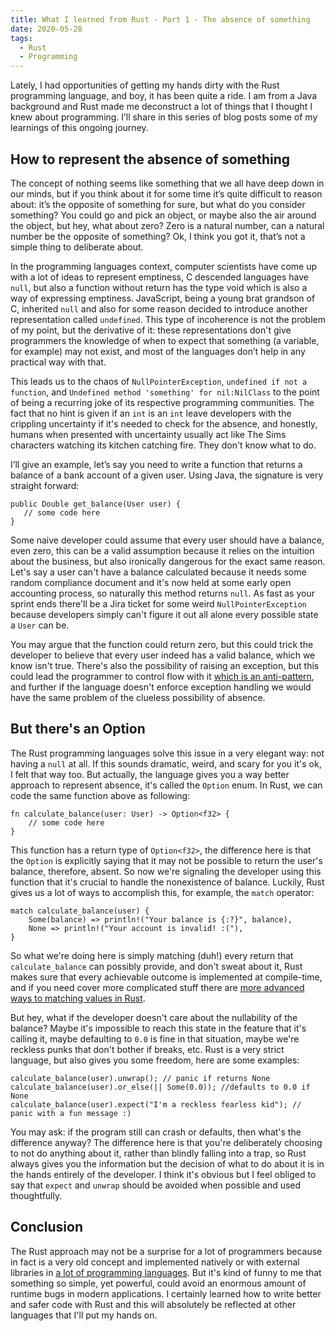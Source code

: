 ```yaml
---
title: What I learned from Rust - Part 1 - The absence of something
date: 2020-05-28
tags:
  - Rust
  - Programming
---
```



Lately, I had opportunities of getting my hands dirty with the Rust programming language, and boy, it has been quite a ride. I am from a Java background and Rust made me deconstruct a lot of things that I thought I knew about programming. I’ll share in this series of blog posts some of my learnings of this ongoing journey.

## How to represent the absence of something

The concept of nothing seems like something that we all have deep down in our minds, but if you think about it for some time it’s quite difficult to reason about: it’s the opposite of something for sure, but what do you consider something? You could go and pick an object, or maybe also the air around the object, but hey, what about zero? Zero is a natural number, can a natural number be the opposite of something? Ok, I think you got it, that’s not a simple thing to deliberate about.

In the programming languages context, computer scientists have come up with a lot of ideas to represent emptiness, C descended languages have `null`, but also a function without return has the type void which is also a way of expressing emptiness. JavaScript, being a young brat grandson of C, inherited `null` and also for some reason decided to introduce another representation called `undefined`. This type of incoherence is not the problem of my point, but the derivative of it: these representations don't give programmers the knowledge of when to expect that something (a variable, for example) may not exist, and most of the languages don’t help in any practical way with that.

This leads us to the chaos of `NullPointerException`, `undefined if not a function`, and `Undefined method 'something' for nil:NilClass` to the point of being a recurring joke of its respective programming communities. The fact that no hint is given if an `int` is an `int` leave developers with the crippling uncertainty if it's needed to check for the absence, and honestly, humans when presented with uncertainty usually act like The Sims characters watching its kitchen catching fire. They don't know what to do.

I’ll give an example, let’s say you need to write a function that returns a balance of a bank account of a given user. Using Java, the signature is very straight forward:

```
public Double get_balance(User user) {
   // some code here
}
```

Some naive developer could assume that every user should have a balance, even zero, this can be a valid assumption because it relies on the intuition about the business, but also ironically dangerous for the exact same reason. Let's say a user can't have a balance calculated because it needs some random compliance document and it's now held at some early open accounting process, so naturally this method returns `null`. As fast as your sprint ends there'll be a Jira ticket for some weird `NullPointerException` because developers simply can't figure it out all alone every possible state a `User` can be.

You may argue that the function could return zero, but this could trick the developer to believe that every user indeed has a valid balance, which we know isn't true. There's also the possibility of raising an exception, but this could lead the programmer to control flow with it [which is an anti-pattern](https://web.archive.org/web/20140430044213/http://c2.com/cgi-bin/wiki?DontUseExceptionsForFlowControl), and further if the language doesn't enforce exception handling we would have the same problem of the clueless possibility of absence.

## But there's an Option

The Rust programming languages solve this issue in a very elegant way: not having a `null` at all. If this sounds dramatic, weird, and scary for you it's ok, I felt that way too. But actually, the language gives you a way better approach to represent absence, it's called the `Option` enum. In Rust, we can code the same function above as following:

```
fn calculate_balance(user: User) -> Option<f32> {
    // some code here
}
```

This function has a return type of `Option<f32>`, the difference here is that the `Option` is explicitly saying that it may not be possible to return the user's balance, therefore, absent. So now we're signaling the developer using this function that it's crucial to handle the nonexistence of balance. Luckily, Rust gives us a lot of ways to accomplish this, for example, the `match` operator:

```
match calculate_balance(user) {
    Some(balance) => println!("Your balance is {:?}", balance),
    None => println!("Your account is invalid! :("),
}
```

So what we're doing here is simply matching (duh!) every return that `calculate_balance` can possibly provide, and don't sweat about it, Rust makes sure that every achievable outcome is implemented at compile-time, and if you need cover more complicated stuff there are [more advanced ways to matching values in Rust](https://doc.rust-lang.org/book/ch18-03-pattern-syntax.html).

But hey, what if the developer doesn't care about the nullability of the balance? Maybe it's impossible to reach this state in the feature that it's calling it, maybe defaulting to `0.0` is fine in that situation, maybe we're reckless punks that don't bother if breaks, etc. Rust is a very strict language, but also gives you some freedom, here are some examples:

```
calculate_balance(user).unwrap(); // panic if returns None
calculate_balance(user).or_else(|| Some(0.0)); //defaults to 0.0 if None
calculate_balance(user).expect("I'm a reckless fearless kid"); // panic with a fun message :)
```

You may ask: if the program still can crash or defaults, then what's the difference anyway? The difference here is that you're deliberately choosing to not do anything about it, rather than blindly falling into a trap, so Rust always gives you the information but the decision of what to do about it is in the hands entirely of the developer. I think it's obvious but I feel obliged to say that `expect` and `unwrap` should be avoided when possible and used thoughtfully.

## Conclusion

The Rust approach may not be a surprise for a lot of programmers because in fact is a very old concept and implemented natively or with external libraries in [a lot of programming languages](https://en.wikipedia.org/wiki/Option_type#Names_and_definitions). But it's kind of funny to me that something so simple, yet powerful, could avoid an enormous amount of runtime bugs in modern applications. I certainly learned how to write better and safer code with Rust and this will absolutely be reflected at other languages that I'll put my hands on.
